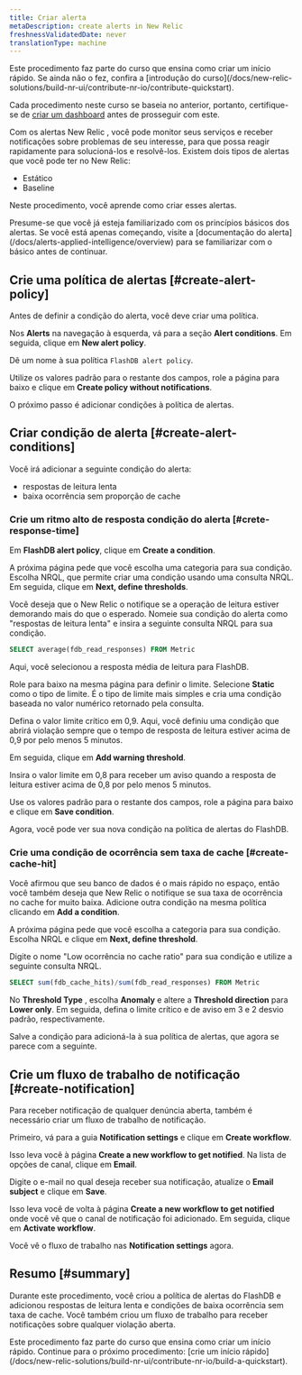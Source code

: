 ```yaml
---
title: Criar alerta
metaDescription: create alerts in New Relic
freshnessValidatedDate: never
translationType: machine
---
```


<Callout variant="tip">
  Este procedimento faz parte do curso que ensina como criar um início rápido. Se ainda não o fez, confira a [introdução do curso](/docs/new-relic-solutions/build-nr-ui/contribute-nr-io/contribute-quickstart).

  Cada procedimento neste curso se baseia no anterior, portanto, certifique-se de [criar um dashboard](/docs/new-relic-solutions/build-nr-ui/contribute-nr-io/create-a-dashboard) antes de prosseguir com este.
</Callout>

Com os alertas New Relic , você pode monitor seus serviços e receber notificações sobre problemas de seu interesse, para que possa reagir rapidamente para solucioná-los e resolvê-los. Existem dois tipos de alertas que você pode ter no New Relic:

* Estático
* Baseline

Neste procedimento, você aprende como criar esses alertas.

<Callout variant="tip">
  Presume-se que você já esteja familiarizado com os princípios básicos dos alertas. Se você está apenas começando, visite a [documentação do alerta](/docs/alerts-applied-intelligence/overview) para se familiarizar com o básico antes de continuar.
</Callout>

## Crie uma política de alertas [#create-alert-policy]

Antes de definir a condição do alerta, você deve criar uma política.

Nos **Alerts** na navegação à esquerda, vá para a seção **Alert conditions**. Em seguida, clique em **New alert policy**.

Dê um nome à sua política `FlashDB alert policy`.

Utilize os valores padrão para o restante dos campos, role a página para baixo e clique em **Create policy without notifications**.

O próximo passo é adicionar condições à política de alertas.

## Criar condição de alerta [#create-alert-conditions]

Você irá adicionar a seguinte condição do alerta:

* respostas de leitura lenta
* baixa ocorrência sem proporção de cache

### Crie um ritmo alto de resposta condição do alerta [#crete-response-time]

Em **FlashDB alert policy**, clique em **Create a condition**.

A próxima página pede que você escolha uma categoria para sua condição. Escolha NRQL, que permite criar uma condição usando uma consulta NRQL. Em seguida, clique em **Next, define thresholds**.

Você deseja que o New Relic o notifique se a operação de leitura estiver demorando mais do que o esperado. Nomeie sua condição do alerta como "respostas de leitura lenta" e insira a seguinte consulta NRQL para sua condição.

```sql
SELECT average(fdb_read_responses) FROM Metric
```

Aqui, você selecionou a resposta média de leitura para FlashDB.

Role para baixo na mesma página para definir o limite. Selecione **Static** como o tipo de limite. É o tipo de limite mais simples e cria uma condição baseada no valor numérico retornado pela consulta.

Defina o valor limite crítico em 0,9. Aqui, você definiu uma condição que abrirá violação sempre que o tempo de resposta de leitura estiver acima de 0,9 por pelo menos 5 minutos.

Em seguida, clique em **Add warning threshold**.

Insira o valor limite em 0,8 para receber um aviso quando a resposta de leitura estiver acima de 0,8 por pelo menos 5 minutos.

Use os valores padrão para o restante dos campos, role a página para baixo e clique em **Save condition**.

Agora, você pode ver sua nova condição na política de alertas do FlashDB.

### Crie uma condição de ocorrência sem taxa de cache [#create-cache-hit]

Você afirmou que seu banco de dados é o mais rápido no espaço, então você também deseja que New Relic o notifique se sua taxa de ocorrência no cache for muito baixa. Adicione outra condição na mesma política clicando em **Add a condition**.

A próxima página pede que você escolha a categoria para sua condição. Escolha NRQL e clique em **Next, define threshold**.

Digite o nome "Low ocorrência no cache ratio" para sua condição e utilize a seguinte consulta NRQL.

```sql
SELECT sum(fdb_cache_hits)/sum(fdb_read_responses) FROM Metric
```

No **Threshold Type** , escolha **Anomaly** e altere a **Threshold direction** para **Lower only**. Em seguida, defina o limite crítico e de aviso em 3 e 2 desvio padrão, respectivamente.

Salve a condição para adicioná-la à sua política de alertas, que agora se parece com a seguinte.

## Crie um fluxo de trabalho de notificação [#create-notification]

Para receber notificação de qualquer denúncia aberta, também é necessário criar um fluxo de trabalho de notificação.

Primeiro, vá para a guia **Notification settings** e clique em **Create workflow**.

Isso leva você à página **Create a new workflow to get notified**. Na lista de opções de canal, clique em **Email**.

Digite o e-mail no qual deseja receber sua notificação, atualize o **Email subject** e clique em **Save**.

Isso leva você de volta à página **Create a new workflow to get notified** onde você vê que o canal de notificação foi adicionado. Em seguida, clique em **Activate workflow**.

Você vê o fluxo de trabalho nas **Notification settings** agora.

## Resumo [#summary]

Durante este procedimento, você criou a política de alertas do FlashDB e adicionou respostas de leitura lenta e condições de baixa ocorrência sem taxa de cache. Você também criou um fluxo de trabalho para receber notificações sobre qualquer violação aberta.

<Callout variant="tip">
  Este procedimento faz parte do curso que ensina como criar um início rápido. Continue para o próximo procedimento: [crie um início rápido](/docs/new-relic-solutions/build-nr-ui/contribute-nr-io/build-a-quickstart).
</Callout>
